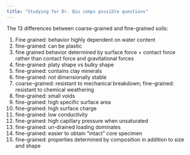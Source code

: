 ```yaml
---
title: "Studying for Dr. Qiu comps possible questions"
---
```


The 13 differences between coarse-grained and fine-grained soils:

1. Fine grained: behavior highly dependent on water content 
1. fine-grained: can be plastic
1. fine grained behavior determined by surface force + contact force rather than contact force and gravitational forces
1. fine-grained: platy shape vs bulky shape 
1. fine-grained: contains clay minerals
1. fine-grained: not dimensionally stable 
1. coarse-grained: resistant to mechanical breakdown; fine-grained: resistant to chemical weathering 
1. fine-grained: small voids
1. fine-grained: high specific surface area
1. fine-grained: high surface charge 
1. fine-grained: low conductivity
1. fine-grained: high capillary pressure when unsaturated 
1. fine-grained: un-drained loading dominates 
1. fine-grained: easier to obtain "intact" core specimen
1. fine-grained: properties determined by composition in addition to size and shape 

